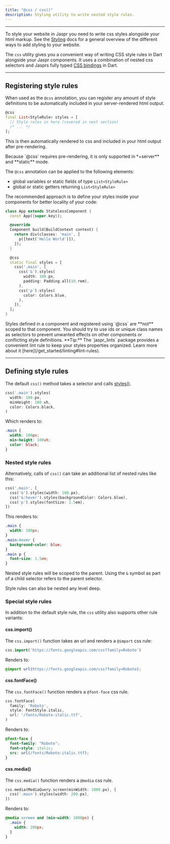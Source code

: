 ```yaml
---
title: "@css / css()"
description: Styling utility to write nested style rules.
---
```


---

To style your website in Jaspr you need to write css styles alongside your html markup. See the [Styling](/concepts/styling) docs for a general overview of the different ways to add styling to your website.

The `css` utility gives you a convenient way of writing CSS style rules in Dart alongside your Jaspr components. It uses a combination of nested css selectors and Jasprs fully typed [CSS bindings](/api/utils/styles) in Dart.

---

## Registering style rules

When used as the `@css` annotation, you can register any amount of style definitions to be automatically included in your server-rendered html output.

```dart
@css
final List<StyleRule> styles = [
  // Style rules in here (covered in next section)
  /* ... */
];
```

This is then automatically rendered to css and included in your html output after pre-rendering.

<Warning>
Because `@css` requires pre-rendering, it is only supported in *+server** and **static** mode.
</Warning>

The `@css` annotation can be applied to the following elements:

- global variables or static fields of type `List<StyleRule>`
- global or static getters returning `List<StyleRule>`

The recommended approach is to define your styles inside your components for better locality of your code:

```dart lib/app.dart
class App extends StatelessComponent {
  const App({super.key});

  @override
  Component build(BuildContext context) {
    return div(classes: 'main', [
      p([text('Hello World')]),
    ]);
  }

  @css
  static final styles = [
    css('.main', [
      css('&').styles(
        width: 100.px,
        padding: Padding.all(10.rem),
      ),
      css('p').styles(
        color: Colors.blue,
      ),
    ]),
  ];
}
```

<Warning>
Styles defined in a component and registered using `@css` are **not** scoped to that component.
You should try to use ids or unique class names as selectors to prevent unwanted effects on other components or conflicting style definitions.
</Warning>

<Success>
**Tip:** The `jaspr_lints` package provides a convenient lint rule to keep your styles properties organized. Learn more about it [here](/get_started/linting#lint-rules).
</Success>

---

## Defining style rules

The default `css()` method takes a selector and calls [styles()](/api/utils/styles).

```dart
css('.main').styles(
  width: 100.px, 
  minHeight: 100.vh,
  color: Colors.black,
)
```

Which renders to:

```css
.main {
  width: 100px;
  min-height: 100vh;
  color: black;
}
```

### Nested style rules

Alternatively, calls of `css()` can take an additional list of nested rules like this:

```dart
css('.main', [
  css('&').styles(width: 100.px),
  css('&:hover').styles(backgroundColor: Colors.blue),
  css('p').styles(fontSize: 1.5em),
])
```

This renders to:

```css
.main {
  width: 100px;
}
.main:hover {
  background-color: blue;
}
.main p {
  font-size: 1.5em;
}
```

Nested style rules will be scoped to the parent. Using the `&` symbol as part of a child selector
refers to the parent selector.

Style rules can also be nested any level deep.

### Special style rules

In addition to the default style rule, the `css` utility also supports other rule variants:

#### css.import()

The `css.import()` function takes an url and renders a `@import` css rule:

```dart
css.import('https://fonts.googleapis.com/css?family=Roboto')
```

Renders to:

```css
@import url(https://fonts.googleapis.com/css?family=Roboto);
```

#### css.fontFace()

The `css.fontFace()` function renders a `@font-face` css rule.

```dart
css.fontFace(
  family: 'Roboto',
  style: FontStyle.italic,
  url: '/fonts/Roboto-italic.ttf',
)
```

Renders to:

```css
@font-face {
  font-family: "Roboto";
  font-style: italic;
  src: url(/fonts/Roboto-italic.ttf);
}
```

#### css.media()

The `css.media()` function renders a `@media` css rule.

```dart
css.media(MediaQuery.screen(minWidth: 1000.px), [
  css('.main').styles(width: 200.px),
])
```

Renders to:

```css
@media screen and (min-width: 1000px) {
  .main {
    width: 200px;
  }
}
```

